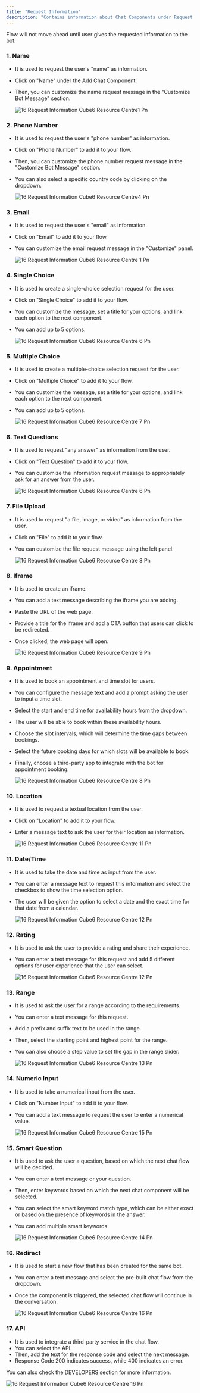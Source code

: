 ```yaml
---
title: "Request Information"
description: "Contains information about Chat Components under Request Information."
---
```


<Info>
  Flow will not move ahead until user gives the requested information to the bot.
</Info>

### **1. Name**

- It is used to request the user's "name" as information.
- Click on "Name" under the Add Chat Component.
- Then, you can customize the name request message in the "Customize Bot Message" section.

  ![16 Request Information Cube6 Resource Centre1 Pn](/images/how-botpenguin-works/request-info/16.request_information__Cube6_resource_centre1.png)

### **2. Phone Number**

- It is used to request the user's "phone number" as information.
- Click on "Phone Number" to add it to your flow.
- Then, you can customize the phone number request message in the "Customize Bot Message" section.
- You can also select a specific country code by clicking on the dropdown.

  ![16 Request Information Cube6 Resource Centre4 Pn](/images/how-botpenguin-works/request-info/16.request_information__Cube6_resource_centre4.png)

### **3. Email**

- It is used to request the user's "email" as information.
- Click on "Email" to add it to your flow.
- You can customize the email request message in the "Customize" panel.

  ![16 Request Information  Cube6 Resource Centre 1 Pn](/images/how-botpenguin-works/request-info/16.request_information__Cube6_resource_centre3.png)

### **4. Single Choice**

- It is used to create a single-choice selection request for the user.
- Click on "Single Choice" to add it to your flow.
- You can customize the message, set a title for your options, and link each option to the next component.
- You can add up to 5 options.

  ![16 Request Information  Cube6 Resource Centre 6 Pn](/images/how-botpenguin-works/request-info/16.request_information__Cube6_resource_centre6.png)

### **5. Multiple Choice**

- It is used to create a multiple-choice selection request for the user.
- Click on "Multiple Choice" to add it to your flow.
- You can customize the message, set a title for your options, and link each option to the next component.
- You can add up to 5 options.

  ![16 Request Information  Cube6 Resource Centre 7 Pn](/images/how-botpenguin-works/request-info/16.request_information__Cube6_resource_centre5.png)

### **6. Text Questions**

- It is used to request "any answer" as information from the user.
- Click on "Text Question" to add it to your flow.
- You can customize the information request message to appropriately ask for an answer from the user.

  ![16 Request Information  Cube6 Resource Centre 6 Pn](/images/how-botpenguin-works/request-info/16.request_information__Cube6_resource_centre7.png)

### **7. File Upload**

- It is used to request "a file, image, or video" as information from the user.
- Click on "File" to add it to your flow.
- You can customize the file request message using the left panel.

  ![16 Request Information  Cube6 Resource Centre 8 Pn](/images/how-botpenguin-works/request-info/16.request_information__Cube6_resource_centre10.png)

### **8. Iframe**

- It is used to create an iframe.
- You can add a text message describing the iframe you are adding.
- Paste the URL of the web page.
- Provide a title for the iframe and add a CTA button that users can click to be redirected.
- Once clicked, the web page will open.

  ![16 Request Information  Cube6 Resource Centre 9 Pn](/images/how-botpenguin-works/request-info/16.request_information__Cube6_resource_centre9.png)

### **9. Appointment**

- It is used to book an appointment and time slot for users.
- You can configure the message text and add a prompt asking the user to input a time slot.
- Select the start and end time for availability hours from the dropdown.
- The user will be able to book within these availability hours.
- Choose the slot intervals, which will determine the time gaps between bookings.
- Select the future booking days for which slots will be available to book.
- Finally, choose a third-party app to integrate with the bot for appointment booking.

  ![16 Request Information  Cube6 Resource Centre 8 Pn](/images/how-botpenguin-works/request-info/16.request_information__Cube6_resource_centre8.png)

### **10. Location**

- It is used to request a textual location from the user.
- Click on "Location" to add it to your flow.
- Enter a message text to ask the user for their location as information.

  ![16 Request Information  Cube6 Resource Centre 11 Pn](/images/how-botpenguin-works/request-info/16.request_information__Cube6_resource_centre11.png)

### **11. Date/Time**

- It is used to take the date and time as input from the user.
- You can enter a message text to request this information and select the checkbox to show the time selection option.
- The user will be given the option to select a date and the exact time for that date from a calendar.

  ![16 Request Information  Cube6 Resource Centre 12 Pn](/images/how-botpenguin-works/request-info/16.request_information__Cube6_resource_centre12.png)

### **12. Rating**

- It is used to ask the user to provide a rating and share their experience.
- You can enter a text message for this request and add 5 different options for user experience that the user can select.

  ![16 Request Information  Cube6 Resource Centre 12 Pn](/images/how-botpenguin-works/request-info/16.request_information__Cube6_resource_centre17.png)

### **13. Range**

- It is used to ask the user for a range according to the requirements.
- You can enter a text message for this request.
- Add a prefix and suffix text to be used in the range.
- Then, select the starting point and highest point for the range.
- You can also choose a step value to set the gap in the range slider.

  ![16 Request Information  Cube6 Resource Centre 13 Pn](/images/how-botpenguin-works/request-info/16.request_information__Cube6_resource_centre13.png)

### **14. Numeric Input**

- It is used to take a numerical input from the user.
- Click on "Number Input" to add it to your flow.
- You can add a text message to request the user to enter a numerical value.

  ![16 Request Information  Cube6 Resource Centre 15 Pn](/images/how-botpenguin-works/request-info/16.request_information__Cube6_resource_centre14.png)

### **15. Smart Question**

- It is used to ask the user a question, based on which the next chat flow will be decided.
- You can enter a text message or your question.
- Then, enter keywords based on which the next chat component will be selected.
- You can select the smart keyword match type, which can be either exact or based on the presence of keywords in the answer.
- You can add multiple smart keywords.

  ![16 Request Information  Cube6 Resource Centre 14 Pn](/images/how-botpenguin-works/request-info/16.request_information__Cube6_resource_centre15.png)

### **16. Redirect**

- It is used to start a new flow that has been created for the same bot.
- You can enter a text message and select the pre-built chat flow from the dropdown.
- Once the component is triggered, the selected chat flow will continue in the conversation.

  ![16 Request Information  Cube6 Resource Centre 16 Pn](/images/how-botpenguin-works/request-info/16.request_information__Cube6_resource_centre16.png)

### **17. API**

- It is used to integrate a third-party service in the chat flow.
- You can select the API.
- Then, add the text for the response code and select the next message.
- Response Code 200 indicates success, while 400 indicates an error.

You can also check the DEVELOPERS section for more information.

![16 Request Information  Cube6 Resource Centre 16 Pn](/images/how-botpenguin-works/request-info/16.request_information__Cube6_resource_centre1.png)